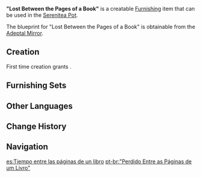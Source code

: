 {{Furnishing Infobox
|id             = 361204
|image          = Item "Lost Between the Pages of a Book".png
|category       = Large Furnishing
|subcategory    = Bookcase
|quality        = 4
|adeptal_energy = 90
|load           = 270
|reduced_load   = 203
|description    = A master-crafted bookshelf made from birch. Not only can it hold numerous books, but it even has an exquisite [[Fontaine]]-made clock in the middle.<br />The turning clock-hands and the mountains of books also serve to represent the time that has flown by and the endless store of things that need to be done.
|blueprint      = Adeptal Mirror
|adeptal mirror = 4
}}
'''"Lost Between the Pages of a Book"''' is a creatable [[Furnishing]] item that can be used in the [[Serenitea Pot]].

The blueprint for "Lost Between the Pages of a Book" is obtainable from the [[Adeptal Mirror]].

==Creation==
First time creation grants {{Item|Trust|24|x=90}}.
{{Recipe
|type = Creation
|time = 16h
|Birch Wood = 16
|Blue Dye = 4
|Red Dye = 4
|sort = Birch Wood;Blue Dye;Red Dye
}}

==Furnishing Sets==
{{Craft Usage}}

==Other Languages==
{{Other Languages
|en      = "Lost Between the Pages of a Book"
|zhs     = 「易逝于书页翻飞间」
|zhs_rm  = "Yì Shì Yú Shūyè Fān Fēi Jiān"
|zht     = 「易逝於書頁翻飛間」
|zht_rm  = "Yì Shì Yú Shūyè Fān Fēi Jiān"
|zh_tl   = 
|ja      = 「本をめくる間に去ってゆく」
|ja_rm   = "Hon wo mekuru ma ni satte yuku"
|ja_tl   = "While Turning Pages Time Passes"
|ko      = 「책장을 넘기는 사이에」
|ko_tl   = "Whilst Turning A Page"
|es      = Tiempo entre las páginas de un libro
|es_tl   = Time Between the Pages of a Book
|fr      = «&nbsp;Voyage au milieu des livres&nbsp;»
|fr_tl   = "Journey Among the Books"
|ru      = Вечность среди книжных страниц
|ru_tl   = Eternity Between Pages of a Book
|th      = "สิ่งที่หายไปจากหน้าหนังสือ"
|th_rm   = "Sing thi Hai Pai Chak Na Nang-sue"
|th_tl   = "The Lost Thing Between the Pages of a Book"
|vi      = Đắm Chìm Giữa Trang Sách
|vi_tl   = Lost Between the Pages
|de      = „Verloren in den Seiten eines Buches“
|de_tl   = "Lost Between the Pages of a Book"
|id      = "Tersesat di Antara Lembaran Buku"
|id_tl   = "Lost Between the Pages of a Book"
|pt      = "Perdido Entre as Páginas de um Livro"
|pt_tl   = "Lost Between the Pages of a Book"
|tr      = Sonsuz Kitap Sayfaları Arasında
|tr_tl   = 
|it      = Libreria Viaggio tra le pagine di un libro
|it_tl   = Library Travel Between the Pages of a Book
}}

==Change History==
{{Change History|1.5}}

==Navigation==
{{Furnishing Navbox|interior}}

[[es:Tiempo entre las páginas de un libro]]
[[pt-br:"Perdido Entre as Páginas de um Livro"]]